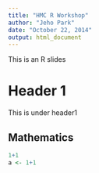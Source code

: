 ```yaml
---
title: "HMC R Workshop"
author: "Jeho Park"
date: "October 22, 2014"
output: html_document
---
```


This is an R slides

# Header 1

This is under header1

## Mathematics 

```r
1+1
a <- 1+1
```

